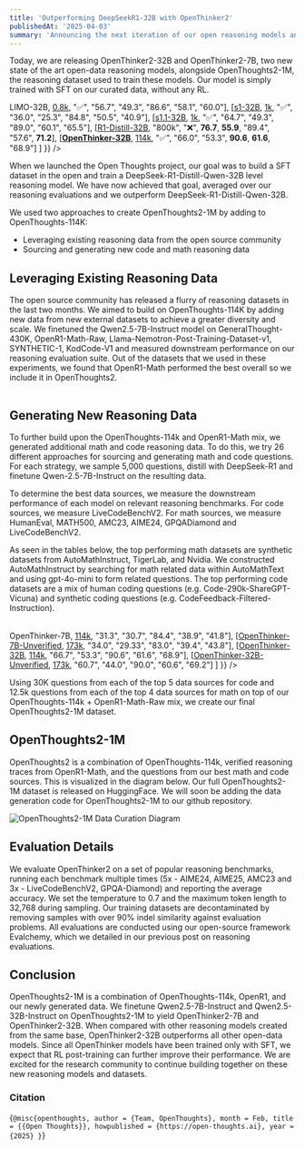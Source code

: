```yaml
---
title: 'Outperforming DeepSeekR1-32B with OpenThinker2'
publishedAt: '2025-04-03'
summary: 'Announcing the next iteration of our open reasoning models and datasets.'
---
```

Today, we are releasing OpenThinker2-32B and OpenThinker2-7B, two new state of the art open-data reasoning models, alongside OpenThoughts2-1M, the reasoning dataset used to train these models. Our model is simply trained with SFT on our curated data, without any RL.

<Table
  data={{
    headers: [
      "Model",
      "Dataset",
      "Open",
      "AIME24",
      "AIME25 I",
      "MATH500",
      "GPQA-D",
      "LCBv2"
    ],
    rows: [
      [<a href='https://huggingface.co/GAIR/LIMO'>LIMO-32B</a>, <a href="https://huggingface.co/datasets/GAIR/LIMO">0.8k</a>, "✅", "56.7", "49.3", "86.6", "58.1", "60.0"],
      [<a href='https://huggingface.co/simplescaling/s1-32B'>s1-32B</a>, <a href="https://huggingface.co/datasets/simplescaling/s1K">1k</a>, "✅", "36.0", "25.3", "84.8", "50.5", "40.9"],
      [<a href='https://huggingface.co/simplescaling/s1.1-32B'>s1.1-32B</a>, <a href="https://huggingface.co/datasets/simplescaling/s1K-1.1">1k</a>, "✅", "64.7", "49.3", "89.0", "60.1", "65.5"],
      [<a href='https://huggingface.co/deepseek-ai/DeepSeek-R1-Distill-Qwen-32B'>R1-Distill-32B</a>, "800k", "❌", <b>76.7</b>, <b>55.9</b>, "89.4", "57.6", <b>71.2</b>],
      [<a href='https://huggingface.co/open-thoughts/OpenThinker-32B'><b>OpenThinker-32B</b></a>, <a href="https://huggingface.co/datasets/open-thoughts/OpenThoughts-114k">114k</a>, "✅", "66.0", "53.3", <b>90.6</b>, <b>61.6</b>, "68.9"]
    ]
  }}
/>

When we launched the Open Thoughts project, our goal was to build a SFT dataset in the open and train a DeepSeek-R1-Distill-Qwen-32B level reasoning model. We have now achieved that goal, averaged over our reasoning evaluations and we outperform DeepSeek-R1-Distill-Qwen-32B. 

We used two approaches to create OpenThoughts2-1M by adding to OpenThoughts-114K:
- Leveraging existing reasoning data from the open source community
- Sourcing and generating new code and math reasoning data

## Leveraging Existing Reasoning Data
The open source community has released a flurry of reasoning datasets in the last two months. We aimed to build on OpenThoughts-114K by adding new data from new external datasets to achieve a greater diversity and scale. We finetuned the Qwen2.5-7B-Instruct model on GeneralThought-430K, OpenR1-Math-Raw,  Llama-Nemotron-Post-Training-Dataset-v1,  SYNTHETIC-1,  KodCode-V1 and measured downstream performance on our reasoning evaluation suite. Out of the datasets that we used in these experiments, we found that OpenR1-Math performed the best overall so we include it in OpenThoughts2. 

<Table>





## Generating New Reasoning Data

To further build upon the OpenThoughts-114k and OpenR1-Math mix, we generated additional math and code reasoning data. To do this, we try 26 different approaches for sourcing and generating math and code questions. For each strategy, we sample 5,000 questions, distill with DeepSeek-R1 and finetune Qwen-2.5-7B-Instruct on the resulting data. 

To determine the best data sources, we measure the downstream performance of each model on relevant reasoning benchmarks. For code sources, we measure LiveCodeBenchV2. For math sources, we measure HumanEval, MATH500, AMC23, AIME24, GPQADiamond and LiveCodeBenchV2.

As seen in the tables below, the top performing math datasets are synthetic datasets from AutoMathInstruct, TigerLab, and Nvidia. We constructed AutoMathInstruct by searching for math related data within AutoMathText and using gpt-4o-mini to form related questions. The top performing code datasets are a mix of human coding questions (e.g. Code-290k-ShareGPT-Vicuna) and synthetic coding questions (e.g.  CodeFeedback-Filtered-Instruction).

<Table
  data={{
    headers: [
      "Model",
      "Dataset",
      "AIME24",
      "AIME25 I",
      "MATH500",
      "GPQA-D",
      "LCBv2"
    ],
    rows: [
      [<a href="https://huggingface.co/open-thoughts/OpenThinker-7B">OpenThinker-7B</a>, <a href="https://huggingface.co/datasets/open-thoughts/OpenThoughts-114k">114k</a>, "31.3", "30.7", "84.4", "38.9", "41.8"],
      [<a href="https://huggingface.co/open-thoughts/OpenThinker-7B-Unverified">OpenThinker-7B-Unverified</a>, <a href="https://huggingface.co/datasets/open-thoughts/OpenThoughts-Unverified-173k">173k</a>, "34.0", "29.33", "83.0", "39.4", "43.8"],
      [<a href="https://huggingface.co/open-thoughts/OpenThinker-32B">OpenThinker-32B</a>, <a href="https://huggingface.co/datasets/open-thoughts/OpenThoughts-114k">114k</a>, "66.7", "53.3", "90.6", "61.6", "68.9"],
      [<a href="https://huggingface.co/open-thoughts/OpenThinker-32B-Unverified">OpenThinker-32B-Unverified</a>, <a href="https://huggingface.co/datasets/open-thoughts/OpenThoughts-Unverified-173k">173k</a>, "60.7", "44.0", "90.0", "60.6", "69.2"]
    ]
  }}
/>

Using 30K questions from each of the top 5 data sources for code and 12.5k questions from each of the top 4 data sources for math on top of our OpenThoughts-114k + OpenR1-Math-Raw mix, we create our final OpenThoughts2-1M dataset. 


## OpenThoughts2-1M
OpenThoughts2 is a combination of OpenThoughts-114k, verified reasoning traces from OpenR1-Math, and the questions from our best math and code sources. This is visualized in the diagram below. Our full OpenThoughts2-1M dataset is released on HuggingFace. We will soon be adding the data generation code for OpenThoughts2-1M to our github repository.

<div className="flex justify-center my-8">
  <Image
    src="/openthoughts2-1m-diagram.png"
    alt="OpenThoughts2-1M Data Curation Diagram"
    className="rounded-lg"
    width={1000}
    height={1000}
  />
</div>

## Evaluation Details
We evaluate OpenThinker2 on a set of popular reasoning benchmarks, running each benchmark multiple times (5x - AIME24, AIME25, AMC23 and 3x - LiveCodeBenchV2, GPQA-Diamond) and reporting the average accuracy. We set the temperature to 0.7 and the maximum token length to 32,768 during sampling. Our training datasets are decontaminated by removing samples with over 90% indel similarity against evaluation problems. All evaluations are conducted using our open-source framework Evalchemy, which we detailed in our previous post on reasoning evaluations.

## Conclusion
OpenThoughts2-1M is a combination of OpenThoughts-114k, OpenR1, and our newly generated data. We finetune Qwen2.5-7B-Instruct and Qwen2.5-32B-Instruct on OpenThoughts2-1M to yield OpenThinker2-7B and OpenThinker2-32B. When compared with other reasoning models created from the same base, OpenThinker2-32B outperforms all other open-data models. Since all OpenThinker models have been trained only with SFT, we expect that RL post-training can further improve their performance. We are excited for the research community to continue building together on these new reasoning models and datasets.

### Citation
<Citation>{`@misc{openthoughts,
  author = {Team, OpenThoughts},
  month = Feb,
  title = {{Open Thoughts}},
  howpublished = {https://open-thoughts.ai},
  year = {2025}
}`}</Citation>

